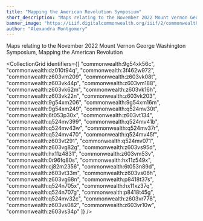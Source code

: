 ```yaml
---
title: "Mapping the American Revolution Symposium"
short_description: "Maps relating to the November 2022 Mount Vernon George Washington Symposium, Mapping the American Revolution"
banner_image: "https://iiif.digitalcommonwealth.org/iiif/2/commonwealth:q524nf40r/116,1201,3537,1638/,1200/0/default.jpg"
author: "Alexandra Montgomery"
---
```




Maps relating to the November 2022 Mount Vernon George Washington Symposium, Mapping the American Revolution

<CollectionGrid
    identifiers={[
        "commonwealth:9g54xk56c",
"commonwealth:dz010t94q",
"commonwealth:3f462w972",
"commonwealth:z603vm209",
"commonwealth:z603vk08t",
"commonwealth:z603vk44p",
"commonwealth:z603vm188",
"commonwealth:z603vk62m",
"commonwealth:z603vk16h",
"commonwealth:z603vk22n",
"commonwealth:z603vk203",
"commonwealth:9g54xm206",
"commonwealth:9g54xm16m",
"commonwealth:9g54xm249",
"commonwealth:q524mv30t",
"commonwealth:6t053p30x",
"commonwealth:z603vt134",
"commonwealth:q524mv399",
"commonwealth:q524mv41b",
"commonwealth:q524mv43w",
"commonwealth:q524mv37r",
"commonwealth:q524mv470",
"commonwealth:q524mv45f",
"commonwealth:z603vt291",
"commonwealth:q524mv071",
"commonwealth:z603vg82g",
"commonwealth:z603vs95d",
"commonwealth:hx11z4831",
"commonwealth:z603vm53v",
"commonwealth:0r96fq80s",
"commonwealth:hx11z549x",
"commonwealth:cj82m2356",
"commonwealth:6t053n89d",
"commonwealth:z603vt33m",
"commonwealth:z603vs06h",
"commonwealth:z603vg68n",
"commonwealth:p8418t37s",
"commonwealth:q524n705x",
"commonwealth:hx11xz37q",
"commonwealth:q524n707g",
"commonwealth:p8418t45g",
"commonwealth:q524mv32c",
"commonwealth:z603vr778",
"commonwealth:z603vs082",
"commonwealth:z603vr10w",
"commonwealth:z603vs34p"
    ]}
/>